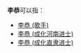 {{Not|李塨}}
'''李恭'''可以指：
*[[李恭_(歌手)|李恭 (歌手)]]
*[[李恭_(成化河南进士)|李恭 (成化河南进士)]]
*[[李恭_(成化直隶进士)|李恭 (成化直隶进士)]]

{{disambig|Cat=二字李姓人名消歧义|gong}}